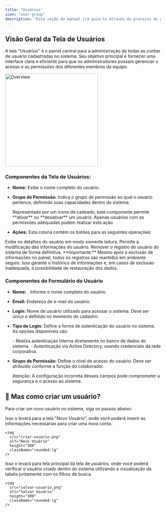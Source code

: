 ```yaml
---
title: "Usuários"
icon: "user-group"
description: "Esta seção do manual irá guiá-lo através do processo de gerenciamento de usuários dentro do sistema, incluindo a criação, visualização, edição e exclusão de contas de usuário."
---
```


## Visão Geral da Tela de Usuários

A tela "Usuários" é o painel central para a administração de todas as contas de usuário cadastradas no sistema. Seu objetivo principal é fornecer uma interface clara e eficiente para que os administradores possam gerenciar o acesso e as permissões dos diferentes membros da equipe.

<img
  src="overview-usuarios.png"
  alt="Overview"
  height="300"
  className="rounded-lg"
/>

### Componentes da Tela de Usuários:

- **Nome:** Exibe o nome completo do usuário.
- **Grupo de Permissão:** Indica o grupo de permissão ao qual o usuário pertence, definindo suas capacidades dentro do sistema.

  <CardGroup cols={1}>
    <Card title="Status" icon="lock" horizontal>
      Representado por um ícone de cadeado, este componente permite **ativar** ou  **desativar** um usuário. Apenas usuários com as permissões adequadas podem realizar esta ação.
    </Card>
  </CardGroup>
- **Ações:** Esta coluna contém os botões para as seguintes operações:

<CardGroup cols={3}>
  <Card title="Visualizar" icon="eye" horizontal>
    Exibe os detalhes do usuário em modo somente leitura.
  </Card>
  <Card title="Editar" icon="pencil" horizontal>
    Permite a modificação das informações do usuário.
  </Card>
  <Card title="Excluir" icon="trash" horizontal>
    Remover o registro do usuário do sistema de forma definitiva.
  </Card>
</CardGroup>

<Danger>
  **Importante:** Mesmo após a exclusão de informações no painel, todos os registros são mantidos em ambiente seguro. Isso garante o histórico de informações e, em casos de exclusão inadequada, a possibilidade de restauração dos dados.
</Danger>

### **Componentes do Formulário  do Usuário**

- **Nome:** . Informe o nome completo do usuário.
- **Email:**  Endereço de e-mail do usuário.
- **Login:** Nome de usuário utilizado para acessar o sistema. Deve ser único e definido no momento do cadastro.
- **Tipo de Login:** Define a forma de autenticação do usuário no sistema. As opções disponíveis são:

    <CardGroup cols={2}>
      <Card title="API" icon="globe" iconType="regular">
        - Realiza autenticação interna diretamente no banco de dados do sistema.
      </Card>
      <Card title="AD" icon="server">
        - Autenticação via Active Directory, usando credenciais da rede corporativa.
      </Card>
    </CardGroup>
- **Grupo de Permissão:** Define o nível de acesso do usuário. Deve ser atribuído conforme a função do colaborador.

  <Note>
    Atenção: A configuração incorreta desses campos pode comprometer a segurança e o acesso ao sistema.
  </Note>

## 🤔 Mas como criar um usuário?

Para criar um novo usuário no sistema, siga os passos abaixo:

<Steps>
  <Step title='Na tela "Usuários", clique no botão  + Adicionar" localizado no canto superior direito da tela.'>
    Isso o levará para a tela "Novo Usuário", onde você poderá inserir as informações necessárias para criar uma nova conta.

    <img
      src="criar-usuario.png"
      alt="Novo Usuário"
      height="300"
      className="rounded-lg"
    />
  </Step>
  <Step title='Após preenchimento das informações básicas, clique no botão "Salvar Usuário" para registrar'>
    Isso o levará para tela principal da tela de usuários, onde você poderá verificar o usuário criado dentro do sistema utilizando a visualização da tabela juntamente com os filtros de busca.

    <img
      src="salvar-usuario.png"
      alt="Salvar Usuário"
      height="300"
      className="rounded-lg"
    />
  </Step>
</Steps>